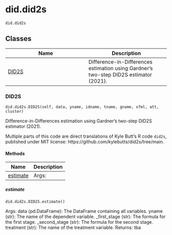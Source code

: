 # did.did2s { #pyfixest.did.did2s }

`did.did2s`



## Classes

| Name | Description |
| --- | --- |
| [DID2S](#pyfixest.did.did2s.DID2S) | Difference-in-Differences estimation using Gardner's two-step DID2S estimator (2021). |

### DID2S { #pyfixest.did.did2s.DID2S }

`did.did2s.DID2S(self, data, yname, idname, tname, gname, xfml, att, cluster)`

Difference-in-Differences estimation using Gardner's two-step DID2S estimator (2021).

Multiple parts of this code are direct translations of Kyle Butt's R code `did2s`, published
under MIT license: https://github.com/kylebutts/did2s/tree/main.

#### Methods

| Name | Description |
| --- | --- |
| [estimate](#pyfixest.did.did2s.DID2S.estimate) | Args: |

##### estimate { #pyfixest.did.did2s.DID2S.estimate }

`did.did2s.DID2S.estimate()`

Args:
    data (pd.DataFrame): The DataFrame containing all variables.
    yname (str): The name of the dependent variable.
    _first_stage (str): The formula for the first stage.
    _second_stage (str): The formula for the second stage.
    treatment (str): The name of the treatment variable.
Returns:
    tba